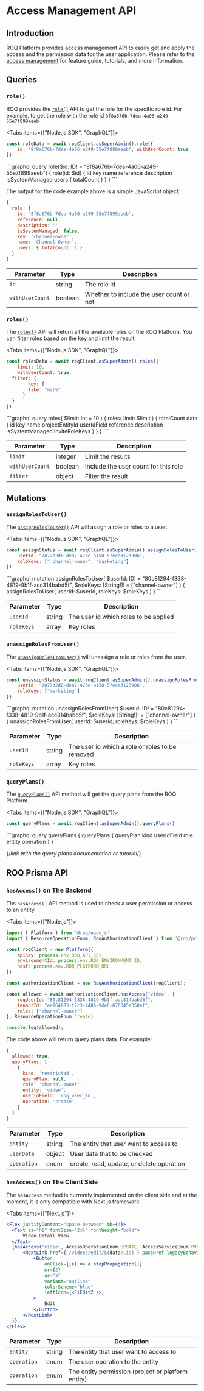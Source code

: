 
# Access Management API

## Introduction

ROQ Platform provides access management API to easily get and apply the access and the permission data for the user application. Please refer to the [access management](/access-management) for feature guide, tutorials, and more information.

## Queries

<ROQNodeSDK/>

### `role()`

ROQ provides the [`role()`](https://jupiter-pp.roq-platform.com/docs/#query-role) API to get the role for the specific role id. For example, to get the role with the role id `8f8a676b-7dea-4a06-a249-55e7f899aeeb`

<Tabs items={["Node.js SDK", "GraphQL"]}>
<Tab>
```js
const roleData = await roqClient.asSuperAdmin().role({
	id: "8f8a676b-7dea-4a06-a249-55e7f899aeeb", withUserCount: true
})
```
</Tab>
<Tab>
```graphql
query role($id: ID! = "8f8a676b-7dea-4a06-a249-55e7f899aeeb") {
  role(id: $id) {
    id
    key
    name
    reference
    description
    isSystemManaged
    users {
      totalCount
    }
  }
}
```
</Tab>
</Tabs>

The output for the code example above is a simple JavaScript object:

```js
{
  role: {
    id: '8f8a676b-7dea-4a06-a249-55e7f899aeeb',
    reference: null,
    description: '',
    isSystemManaged: false,
    key: 'channel-owner',
    name: 'Channel Owner',
    users: { totalCount: 1 }
  }
}
```

| Parameter      | Type   | Description                                 |
| -------------- | ------ | --------------------------------------------|
| `id`         | string | The role id                                   |                             |
| `withUserCount`  | boolean | Whether to include the user count or not |

### `roles()`

The [`roles()`](https://jupiter-pp.roq-platform.com/docs/#query-roles) API will return all the available roles on the ROQ Platform. You can filter roles based on the key and limit the result. 

<Tabs items={["Node.js SDK", "GraphQL"]}>
<Tab>
```js
const rolesData = await roqClient.asSuperAdmin().roles({
	limit: 10,
	withUserCount: true,
  filter: {
	    key: {
        like: "mar%"
      }
  }
})
```
</Tab>
<Tab>
```graphql
query roles(
  $limit: Int = 10
) {
  roles(
    limit: $limit
  ) {
    totalCount
    data {
      id 
	  key 
	  name		
	  projectEntityId	
	  userIdField	
	  reference	
	  description	
	  isSystemManaged	
	  inviteRoleKeys
    }
  }
}
```
</Tab>
</Tabs>

| Parameter      | Type   | Description                                 |
| -------------- | ------ | --------------------------------------------|
| `limit`         | integer | Limit the results                         |
| `withUserCount` | boolean | Include the user count for this role |
| `filter`  | object | Filter the result                                |

## Mutations

<ROQNodeSDK/>

### `assignRolesToUser()`

The [`assignRolesToUser()`](https://jupiter-pp.roq-platform.com/docs/#mutation-assignRolesToUser) API will assign a role or roles to a user.

<Tabs items={["Node.js SDK", "GraphQL"]}>
<Tab>
```js
const assignStatus = await roqClient.asSuperAdmin().assignRolesToUser({
	userId: "7877d2d0-dea7-473e-a158-57eca3123906",
	roleKeys: [" channel-owner", "marketing"]
})
```
</Tab>
<Tab>
```graphql
mutation assignRolesToUser(
  $userId: ID! = "80c81294-f338-4819-9b1f-acc314babd5f",
  $roleKeys: [String!]! = ["channel-owner"]
) {
  assignRolesToUser(
    userId: $userId,
    roleKeys: $roleKeys
  )
}
```
</Tab>
</Tabs>

| Parameter      | Type   | Description                                 |
| -------------- | ------ | --------------------------------------------|
| `userId` | string | The user id which roles to be applied  |
| `roleKeys` | array | Key roles |

### `unassignRolesFromUser()`

The [`unassignRolesFromUser()`](https://jupiter-pp.roq-platform.com/docs/#mutation-unassignRolesFromUser) will unassign a role or roles from the user.

<Tabs items={["Node.js SDK", "GraphQL"]}>
<Tab>
```js
const unassignStatus = await roqClient.asSuperAdmin().unassignRolesFromUser({
	userId: "7877d2d0-dea7-473e-a158-57eca3123906",
	roleKeys: ["marketing"]
})
```
</Tab>
<Tab>
```graphql
mutation unassignRolesFromUser(
  $userId: ID! = "80c81294-f338-4819-9b1f-acc314babd5f",
  $roleKeys: [String!]! = ["channel-owner"]
) {
  unassignRolesFromUser(
    userId: $userId,
    roleKeys: $roleKeys
  )
}
```
</Tab>
</Tabs>

| Parameter      | Type   | Description                                 |
| -------------- | ------ | --------------------------------------------|
| `userId` | string | The user id which a role or roles to be removed  |
| `roleKeys` | array | Key roles |


### `queryPlans()`

The [`queryPlans()`](https://jupiter-pp.roq-platform.com/docs/#query-queryPlans) API method will get the query plans from the ROQ Platform.

<Tabs items={["Node.js SDK", "GraphQL"]}>
<Tab>
```js
const queryPlans = await roqClient.asSuperAdmin().queryPlans()
```
</Tab>
<Tab>
```graphql
query queryPlans {
  queryPlans {
    queryPlan
    kind
    userIdField
    role
    entity
    operation
  }
}
```
</Tab>
</Tabs>

{/*link with the query plans documentation or tutorial*/}

##  ROQ Prisma API

### `hasAccess()` on The Backend

<ROQPrismaSDK/>

Ths `hasAccess()` API method is used to check a user permission or access to an entity.

<Tabs items={["Node.js"]}>
<Tab>
```js
import { Platform } from '@roq/nodejs'
import { ResourceOperationEnum, RoqAuthorizationClient } from '@roq/prismajs';

const roqClient = new Platform({
	apiKey: process.env.ROQ_API_KEY,
	environmentId: process.env.ROQ_ENVIRONMENT_ID,
	host: process.env.ROQ_PLATFORM_URL
})

const authorizationClient = new RoqAuthorizationClient(roqClient);

const allowed = await authorizationClient.hasAccess("video", {
	roqUserId: "80c81294-f338-4819-9b1f-acc314babd5f",
	tenantId: "ee764883-f2c3-4486-9de6-070345e350af",
	roles: ["channel-owner"]
}, ResourceOperationEnum.Create)

console.log(allowed);
```
</Tab>
</Tabs>

The code above will return query plans data. For example:

```js
{
  allowed: true,
  queryPlans: [
    {
      kind: 'restricted',
      queryPlan: null,
      role: 'channel-owner',
      entity: 'video',
      userIdField: 'roq_user_id',
      operation: 'create'
    }
  ]
}
```

| Parameter      | Type   | Description                                 |
| -------------- | ------ | --------------------------------------------|
| `entity` | string | The entity that user want to access to  |
| `userData` | object | User data that to be checked |
| `operation` | enum | create, read, update, or delete operation |

### `hasAccess()` on The Client Side

<ROQNextSDK/>

The `hasAccess` method is currently implemented on the client side and at the moment, it is only compatible with Next.js framework.

<Tabs items={["Next.js"]}>
<Tab>
```jsx
<Flex justifyContent="space-between" mb={4}>
  <Text as="h1" fontSize="2xl" fontWeight="bold">
      Video Detail View
  </Text>
  {hasAccess('video', AccessOperationEnum.UPDATE, AccessServiceEnum.PROJECT) && (
      <NextLink href={`/videos/edit/${data?.id}`} passHref legacyBehavior>
          <Button
              onClick={(e) => e.stopPropagation()}
              mr={2}
              as="a"
              variant="outline"
              colorScheme="blue"
              leftIcon={<FiEdit2 />}
          >
              Edit
          </Button>
      </NextLink>
  )}
</Flex>
```
</Tab>
</Tabs>

| Parameter      | Type   | Description                                 |
| -------------- | ------ | --------------------------------------------|
| `entity` | string | The entity that user want to access to  |
| `operation` | enum | The user operation to the entity |
| `operation` | enum | The entity permission (project or platform entity) |
